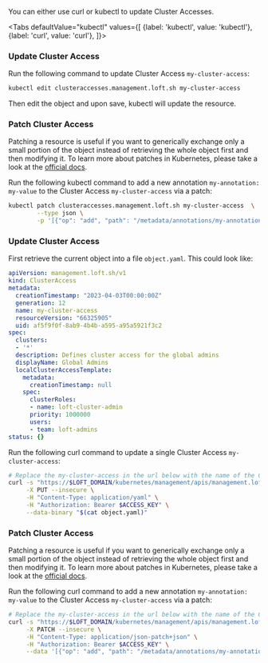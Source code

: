 

You can either use curl or kubectl to update Cluster Accesses.

<Tabs
    defaultValue="kubectl"
    values={[
      {label: 'kubectl', value: 'kubectl'},
      {label: 'curl', value: 'curl'},
    ]}>
  <TabItem value="kubectl">


### Update Cluster Access

Run the following command to update Cluster Access `my-cluster-access`:
```bash
kubectl edit clusteraccesses.management.loft.sh my-cluster-access 
```

Then edit the object and upon save, kubectl will update the resource.

### Patch Cluster Access

Patching a resource is useful if you want to generically exchange only a small portion of the object instead of retrieving the whole object first and then modifying it.
To learn more about patches in Kubernetes, please take a look at the [official docs](https://kubernetes.io/docs/tasks/manage-kubernetes-objects/update-api-object-kubectl-patch/#use-a-json-merge-patch-to-update-a-deployment).

Run the following kubectl command to add a new annotation `my-annotation: my-value` to the Cluster Access `my-cluster-access` via a patch:
```bash
kubectl patch clusteraccesses.management.loft.sh my-cluster-access  \
        --type json \
        -p '[{"op": "add", "path": "/metadata/annotations/my-annotation", "value": "my-value"}]'
```


  </TabItem>
  <TabItem value="curl">


### Update Cluster Access

First retrieve the current object into a file `object.yaml`. This could look like:
```yaml
apiVersion: management.loft.sh/v1
kind: ClusterAccess
metadata:
  creationTimestamp: "2023-04-03T00:00:00Z"
  generation: 12
  name: my-cluster-access
  resourceVersion: "66325905"
  uid: af5f9f0f-8ab9-4b4b-a595-a95a5921f3c2
spec:
  clusters:
  - '*'
  description: Defines cluster access for the global admins
  displayName: Global Admins
  localClusterAccessTemplate:
    metadata:
      creationTimestamp: null
    spec:
      clusterRoles:
      - name: loft-cluster-admin
      priority: 1000000
      users:
      - team: loft-admins
status: {}

```

Run the following curl command to update a single Cluster Access `my-cluster-access`:
```bash
# Replace the my-cluster-access in the url below with the name of the Cluster Access you want to update
curl -s "https://$LOFT_DOMAIN/kubernetes/management/apis/management.loft.sh/v1/clusteraccesses/my-cluster-access" \
     -X PUT --insecure \
     -H "Content-Type: application/yaml" \
     -H "Authorization: Bearer $ACCESS_KEY" \
     --data-binary "$(cat object.yaml)"
```

### Patch Cluster Access

Patching a resource is useful if you want to generically exchange only a small portion of the object instead of retrieving the whole object first and then modifying it.
To learn more about patches in Kubernetes, please take a look at the [official docs](https://kubernetes.io/docs/tasks/manage-kubernetes-objects/update-api-object-kubectl-patch/#use-a-json-merge-patch-to-update-a-deployment).

Run the following curl command to add a new annotation `my-annotation: my-value` to the Cluster Access `my-cluster-access` via a patch:
```bash
# Replace the my-cluster-access in the url below with the name of the Cluster Access you want to update
curl -s "https://$LOFT_DOMAIN/kubernetes/management/apis/management.loft.sh/v1/clusteraccesses/my-cluster-access" \
     -X PATCH --insecure \
     -H "Content-Type: application/json-patch+json" \
     -H "Authorization: Bearer $ACCESS_KEY" \
     --data '[{"op": "add", "path": "/metadata/annotations/my-annotation", "value": "my-value"}]'
```


  </TabItem>
</Tabs>
